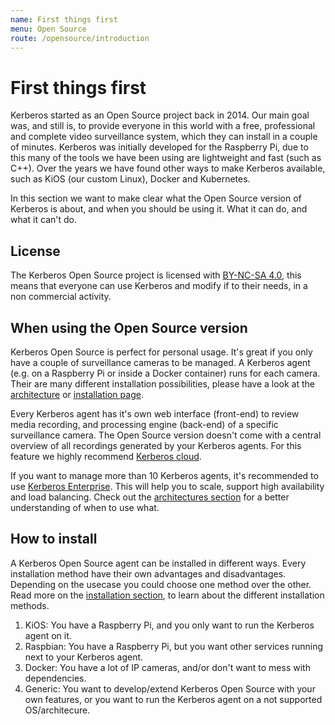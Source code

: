 ```yaml
---
name: First things first
menu: Open Source
route: /opensource/introduction
---
```


# First things first

Kerberos started as an Open Source project back in 2014. Our main goal was, and still is, to provide everyone in this world with a free, professional and complete video surveillance system, which they can install in a couple of minutes.
Kerberos was initially developed for the Raspberry Pi, due to this many of the tools we have been using are lightweight and fast (such as C++). Over the years we have found other ways to make Kerberos available, such as KiOS (our custom Linux), Docker and Kubernetes.

In this section we want to make clear what the Open Source version of Kerberos is about, and when you should be using it. What it can do, and what it can't do.

## License

The Kerberos Open Source project is licensed with [BY-NC-SA 4.0](/opensource/license), this means that everyone can use Kerberos and modify if to their needs, in a non commercial activity.


## When using the Open Source version

Kerberos Open Source is perfect for personal usage. It's great if you only have a couple of surveillance cameras to be managed. A Kerberos agent (e.g. on a Raspberry Pi or inside a Docker container) runs for each camera. Their are many different installation possibilities, please have a look at the [architecture](/architectures) or [installation page](/opensource/installation).

Every Kerberos agent has it's own web interface (front-end) to review media recording, and processing engine (back-end) of a specific surveillance camera. The Open Source version doesn't come with a central overview of all recordings generated by your Kerberos agents. For this feature we highly recommend [Kerberos cloud](/cloud).

If you want to manage more than 10 Kerberos agents, it's recommended to use [Kerberos Enterprise](/enterprise). This will help you to scale, support high availability and load balancing. Check out the [architectures section](/architectures) for a better understanding of when to use what.

## How to install

A Kerberos Open Source agent can be installed in different ways. Every installation method have their own advantages and disadvantages. Depending on the usecase you could choose one method over the other. Read more on the [installation section](/opensource/installation), to learn about the different installation methods.

1. KiOS: You have a Raspberry Pi, and you only want to run the Kerberos agent on it.
2. Raspbian: You have a Raspberry Pi, but you want other services running next to your Kerberos agent.
3. Docker: You have a lot of IP cameras, and/or don't want to mess with dependencies.
4. Generic: You want to develop/extend Kerberos Open Source with your own features, or you want to run the Kerberos agent  on a not supported OS/architecure.
